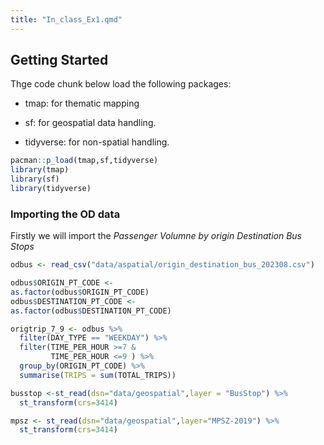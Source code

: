 ```yaml
---
title: "In_class_Ex1.qmd"
---
```


## Getting Started

Thge code chunk below load the following packages:

-   tmap: for thematic mapping

-   sf: for geospatial data handling.

-   tidyverse: for non-spatial handling.

```r
pacman::p_load(tmap,sf,tidyverse)
library(tmap)
library(sf)
library(tidyverse)
```

### Importing the OD data

Firstly we will import the *Passenger Volumne by origin Destination Bus Stops*

```r
odbus <- read_csv("data/aspatial/origin_destination_bus_202308.csv")
```

```r
odbus$ORIGIN_PT_CODE <-
as.factor(odbus$ORIGIN_PT_CODE)
odbus$DESTINATION_PT_CODE <-
as.factor(odbus$DESTINATION_PT_CODE)
```

```r
origtrip_7_9 <- odbus %>%
  filter(DAY_TYPE == "WEEKDAY") %>%
  filter(TIME_PER_HOUR >=7 &
         TIME_PER_HOUR <=9 ) %>%
  group_by(ORIGIN_PT_CODE) %>%
  summarise(TRIPS = sum(TOTAL_TRIPS))
```

```r
busstop <-st_read(dsn="data/geospatial",layer = "BusStop") %>%
  st_transform(crs=3414)
```

```r
mpsz <- st_read(dsn="data/geospatial",layer="MPSZ-2019") %>%
  st_transform(crs=3414)
```
